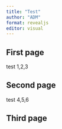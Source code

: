 ```yaml
---
title: "Test"
author: "ADM"
format: revealjs
editor: visual
---
```


## First page

test 1,2,3

## Second page

test 4,5,6

## Third page

```{=html}
<!-- some comment 
<iframe src="https://magic-bullet.shinyapps.io/JPharmacokinetPharmacodyn" width="100%" height="600px" style="border:none;"
  allowfullscreen mozallowfullscreen webkitallowfullscreen ></iframe> 
-->
```
